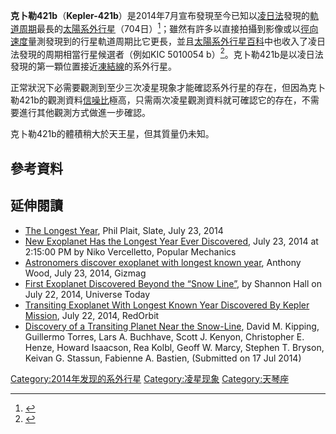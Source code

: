 {{noteTA
|G1=Astronomy
|G2=單位
|1=zh-cn:空间望远镜; zh-tw:太空望遠鏡; zh-hk:太空望遠鏡;
|2=zh-cn:开普勒; zh-tw:克卜勒; zh-hk:開普勒
}}
{{Planetbox begin 
| name = Kepler-421b
}} 
<!--
{{Planetbox image
| image = 
| caption = 
}}
-->
{{Planetbox star
| star = {{link-en|克卜勒421|Kepler-421}}
| ra= {{RA|+18|53|1.64}} 
| dec= {{DEC|+45|05|15.99}}
| constell=[[天琴座|天琴座]] 
| app_mag = 13.354
| dist_ly = 1040
| dist_pc = 320 ± 20
| class = G9 or K0
| mass = 0.790
| radius = 0.76
| temperature = 5308
}}
{{Planetbox orbit 
| semimajor = 1.219
| semimajor_gm = 
| semimajor_mas = 
| periastron = 
| periastron_gm = 
| apastron = 
| apastron_gm = 
| eccentricity = 
| period = 704.1984
| inclination = 89.965
| node = <!--longitude of the node, in degrees-->
| period_year = 
| arg_peri = 
| t_peri = 
| semi-amp = 
}}
{{Planetbox character 
| minimum_mass_earth = 
| radius_earth = 4.16
| density = 
| stellar_flux = 
}}
{{Planetbox discovery 
| discovery_date = 2014
| discoverers = 
| discovery_method = 凌日法
| discovery_site = [[克卜勒太空望遠鏡|克卜勒太空望遠鏡]]
| discovery_status = 已發表論文
}} 
{{Planetbox catalog
| names = 
}}
{{Planetbox reference
| star = Kepler-421
| planet = b
| simbad = Kepler-421
}}
{{Planetbox end}}

'''克卜勒421b'''（'''Kepler-421b'''）是2014年7月宣布發現至今已知以[[凌日法|凌日法]]發現的[[軌道周期|軌道周期]]最長的[[太陽系外行星|太陽系外行星]]（704日）<ref name="NASA-20140721">{{cite web |last=Johnson |first=Michele |title=Astronomers Discover Transiting Exoplanet with Longest Known Year |url=http://www.nasa.gov/ames/kepler/transiting-exoplanet-with-longest-known-year |date=July 21, 2014 |work=[[NASA|NASA]] |accessdate=July 25, 2014 |archive-date=2018-04-17 |archive-url=https://web.archive.org/web/20180417220605/https://www.nasa.gov/ames/kepler/transiting-exoplanet-with-longest-known-year/ |dead-url=no }}</ref>；雖然有許多以直接拍攝到影像或以[[都卜勒光譜學|徑向速度]]量測發現到的行星軌道周期比它更長，並且[[太陽系外行星百科|太陽系外行星百科]]中也收入了凌日法發現的周期相當行星候選者（例如KIC 5010054 b）<ref>{{Cite web |url=http://exoplanet.eu/catalog/?f=%22transit%22+IN+detection |title=The Extrasolar Planets Encyclopaedia, "transit" IN detection search |accessdate=2015-12-01 |archive-date=2015-11-05 |archive-url=https://web.archive.org/web/20151105031040/http://exoplanet.eu/catalog/?f=%22transit%22+IN+detection |dead-url=no }}</ref>。克卜勒421b是以凌日法發現的第一顆位置接近[[凍結線_(天文物理)|凍結線]]的系外行星。

正常狀況下必需要觀測到至少三次凌星現象才能確認系外行星的存在，但因為克卜勒421b的觀測資料[[信噪比|信噪比]]極高，只需兩次凌星觀測資料就可確認它的存在，不需要進行其他觀測方式做進一步確認。

克卜勒421b的體積稍大於天王星，但其質量仍未知。

==參考資料==
{{reflist}}

==延伸閱讀==
{{div col||20em}}
*[http://www.slate.com/blogs/bad_astronomy/2014/07/23/kepler_421b_exoplanet_with_longest_orbital_period_found.html The Longest Year]{{Wayback|url=http://www.slate.com/blogs/bad_astronomy/2014/07/23/kepler_421b_exoplanet_with_longest_orbital_period_found.html |date=20150930234108 }}, Phil Plait, Slate, July 23, 2014
*[http://www.popularmechanics.com/how-to/blog/new-exoplanet-has-the-longest-year-ever-discovered-17016042?click=pm_latest New Exoplanet Has the Longest Year Ever Discovered]{{Wayback|url=http://www.popularmechanics.com/how-to/blog/new-exoplanet-has-the-longest-year-ever-discovered-17016042?click=pm_latest |date=20140729224643 }}, July 23, 2014 at 2:15:00 PM by Niko Vercelletto, Popular Mechanics
*[http://www.gizmag.com/exoplanet-longest-year-kepler/33078/ Astronomers discover exoplanet with longest known year]{{Wayback|url=http://www.gizmag.com/exoplanet-longest-year-kepler/33078/ |date=20150924040751 }}, Anthony Wood, July 23, 2014, Gizmag
*[http://www.universetoday.com/113372/first-exoplanet-discovered-beyond-the-snow-line/ First Exoplanet Discovered Beyond the “Snow Line”]{{Wayback|url=http://www.universetoday.com/113372/first-exoplanet-discovered-beyond-the-snow-line/ |date=20160304052829 }}, by Shannon Hall on July 22, 2014, Universe Today
*[http://www.redorbit.com/news/space/1113195768/kepler-planet-has-longest-known-year-072214 Transiting Exoplanet With Longest Known Year Discovered By Kepler Mission]{{Wayback|url=http://www.redorbit.com/news/space/1113195768/kepler-planet-has-longest-known-year-072214 |date=20160307224313 }}, July 22, 2014, RedOrbit
*[http://arxiv.org/abs/1407.4807 Discovery of a Transiting Planet Near the Snow-Line]{{Wayback|url=http://arxiv.org/abs/1407.4807 |date=20151107090903 }}, David M. Kipping, Guillermo Torres, Lars A. Buchhave, Scott J. Kenyon, Christopher E. Henze, Howard Isaacson, Rea Kolbl, Geoff W. Marcy, Stephen T. Bryson, Keivan G. Stassun, Fabienne A. Bastien, (Submitted on 17 Jul 2014)
{{div col end}}

[[Category:2014年发现的系外行星|Category:2014年发现的系外行星]]
[[Category:凌星现象|Category:凌星现象]]
[[Category:天琴座|Category:天琴座]]